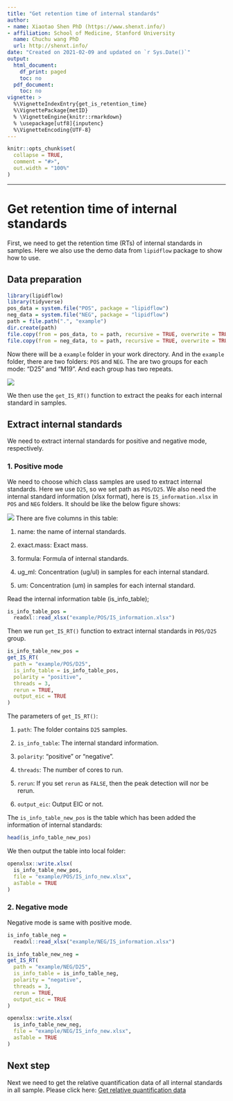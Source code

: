 ```yaml
---
title: "Get retention time of internal standards"
author:
- name: Xiaotao Shen PhD (https://www.shenxt.info/)
- affiliation: School of Medicine, Stanford University
  name: Chuchu wang PhD
  url: http://shenxt.info/
date: "Created on 2021-02-09 and updated on `r Sys.Date()`"
output:
  html_document:
    df_print: paged
    toc: no
  pdf_document:
    toc: no
vignette: >
  %\VignetteIndexEntry{get_is_retention_time}
  %\VignettePackage{metID}
  % \VignetteEngine{knitr::rmarkdown}
  % \usepackage[utf8]{inputenc}
  %\VignetteEncoding{UTF-8}
---
```


```r
knitr::opts_chunk$set(
  collapse = TRUE,
  comment = "#>",
  out.width = "100%"
)
```

***

# **Get retention time of internal standards**

First, we need to get the retention time (RTs) of internal standards in samples. Here we also use the demo data from `lipidflow` package to show how to use.

## **Data preparation**

```r
library(lipidflow)
library(tidyverse)
pos_data = system.file("POS", package = "lipidflow")
neg_data = system.file("NEG", package = "lipidflow")
path = file.path(".", "example")
dir.create(path)
file.copy(from = pos_data, to = path, recursive = TRUE, overwrite = TRUE)
file.copy(from = neg_data, to = path, recursive = TRUE, overwrite = TRUE)
```

Now there will be a `example` folder in your work directory. And in the `example` folder, there are two folders: `POS` and `NEG`. The are two groups for each mode: "D25" and "M19". And each group has two repeats.

![](../man/figures/figure_3.png)


We then use the `get_IS_RT()` function to extract the peaks for each internal standard in samples.

## **Extract internal standards**

We need to extract internal standards for positive and negative mode, respectively. 

### **1. Positive mode**

We need to choose which class samples are used to extract internal standards. Here we use `D25`, so we set path as `POS/D25`. We also need the internal standard information (xlsx format), here is `IS_information.xlsx` in `POS` and `NEG` folders. It should be like the below figure shows:

![](../man/figures/figure22.png)
There are five columns in this table: 

1. name: the name of internal standards.

2. exact.mass: Exact mass.

3. formula: Formula of internal standards.

4. ug_ml: Concentration (ug/ul) in samples for each internal standard.

5. um: Concentration (um) in samples for each internal standard.

Read the internal information table (is_info_table);

```r
is_info_table_pos =
  readxl::read_xlsx("example/POS/IS_information.xlsx")
```

Then we run `get_IS_RT()` function to extract internal standards in `POS/D25` group. 

```r
is_info_table_new_pos = 
get_IS_RT(
  path = "example/POS/D25",
  is_info_table = is_info_table_pos,
  polarity = "positive",
  threads = 3,
  rerun = TRUE,
  output_eic = TRUE
)
```

The parameters of `get_IS_RT()`:

1. `path`: The folder contains `D25` samples.

2. `is_info_table`: The internal standard information.

3. `polarity`: "positive" or "negative".

4. `threads`: The number of cores to run.

5. `rerun`: If you set `rerun` as `FALSE`, then the peak detection will nor be rerun. 

6. `output_eic`: Output EIC or not.

The `is_info_table_new_pos` is the table which has been added the information of internal standards:

```r
head(is_info_table_new_pos)
```

We then output the table into local folder:

```r
openxlsx::write.xlsx(
  is_info_table_new_pos,
  file = "example/POS/IS_info_new.xlsx",
  asTable = TRUE
)
```

### **2. Negative mode**

Negative mode is same with positive mode.

```r
is_info_table_neg =
  readxl::read_xlsx("example/NEG/IS_information.xlsx")

is_info_table_new_neg = 
get_IS_RT(
  path = "example/NEG/D25",
  is_info_table = is_info_table_neg,
  polarity = "negative",
  threads = 3,
  rerun = TRUE,
  output_eic = TRUE
)

openxlsx::write.xlsx(
  is_info_table_new_neg,
  file = "example/NEG/IS_info_new.xlsx",
  asTable = TRUE
)
```


## **Next step**

Next we need to get the relative quantification data of all internal standards in all sample. Please click here: [Get relative quantification data](https://jaspershen.github.io/lipidflow/articles/is_relative_quantification.html)